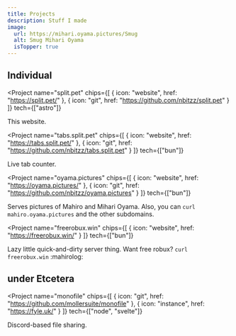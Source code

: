 ```yaml
---
title: Projects
description: Stuff I made
image:
  url: https://mihari.oyama.pictures/Smug
  alt: Smug Mihari Oyama
  isTopper: true
---
```


<h2 class="sectionDenoter">Individual</h2>

<Project name="split.pet"
  chips={[
    { icon: "website", href: "https://split.pet/" },
    { icon: "git", href: "https://github.com/nbitzz/split.pet" }
  ]}
  tech={["astro"]}
>
  This website.
</Project>

<Project name="tabs.split.pet"
  chips={[
    { icon: "website", href: "https://tabs.split.pet/" },
    { icon: "git", href: "https://github.com/nbitzz/tabs.split.pet" }
  ]}
  tech={["bun"]}
>
  Live tab counter.
</Project>

<Project name="oyama.pictures"
  chips={[
    { icon: "website", href: "https://oyama.pictures/" },
    { icon: "git", href: "https://github.com/nbitzz/oyama.pictures" }
  ]}
  tech={["bun"]}
>
  Serves pictures of Mahiro and Mihari Oyama. Also, you can `curl mahiro.oyama.pictures` and the other subdomains.
</Project>

<Project name="freerobux.win" 
  chips={[
    { icon: "website", href: "https://freerobux.win/" }
  ]}
  tech={["bun"]}
>
  Lazy little quick-and-dirty server thing. Want free robux? `curl freerobux.win` :mahirolog:
</Project>

<h2 class="sectionDenoter">under Etcetera</h2>

<Project name="monofile"
  chips={[
    { icon: "git", href: "https://github.com/mollersuite/monofile" },
    { icon: "instance", href: "https://fyle.uk/" }
  ]}
  tech={["node", "svelte"]}
>
  Discord-based file sharing.
</Project>